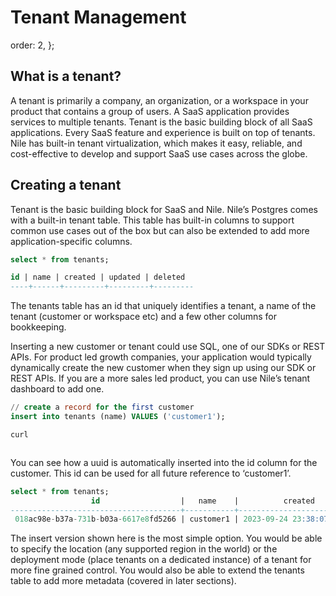 # Tenant Management

  order: 2,
};

<Cards>
  <Card file="./index.mdx" root="tenant-management" />
</Cards>

## **What is a tenant?**

A tenant is primarily a company, an organization, or a workspace in your product that contains a group of users. A SaaS application provides services to multiple tenants. Tenant is the basic building block of all SaaS applications. Every SaaS feature and experience is built on top of tenants. Nile has built-in tenant virtualization, which makes it easy, reliable, and cost-effective to develop and support SaaS use cases across the globe.

## Creating a tenant

Tenant is the basic building block for SaaS and Nile. Nile’s Postgres comes with a built-in tenant table. This table has built-in columns to support common use cases out of the box but can also be extended to add more application-specific columns.

```sql
select * from tenants;

id | name | created | updated | deleted 
----+------+---------+---------+---------
```

The tenants table has an id that uniquely identifies a tenant, a name of the tenant (customer or workspace etc) and a few other columns for bookkeeping. 

Inserting  a new customer or tenant could use SQL, one of our SDKs or REST APIs. For product led growth companies, your application would typically dynamically create the new customer when they sign up using our SDK or REST APIs. If you are a more sales led product, you can use Nile’s tenant dashboard to add one.

```sql
// create a record for the first customer
insert into tenants (name) VALUES ('customer1');
```

```bash
curl 
```

```jsx

```

You can see how a uuid is automatically inserted into the id column for the customer. This id can be used for all future reference to ‘customer1’.

```sql
select * from tenants;
                  id                  |   name    |          created           |          updated           | deleted 
--------------------------------------+-----------+----------------------------+----------------------------+---------
 018ac98e-b37a-731b-b03a-6617e8fd5266 | customer1 | 2023-09-24 23:38:07.097633 | 2023-09-24 23:38:07.097633 |
```

The insert version shown here is the most simple option. You would be able to specify the location (any supported region in the world) or the deployment mode (place tenants on a dedicated instance) of a tenant for more fine grained control. You would also be able to extend the tenants table to add more metadata (covered in later sections).
